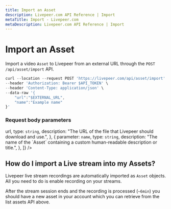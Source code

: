 ```yaml
---
title: Import an Asset
description: Livepeer.com API Reference | Import
metaTitle: Import - Livepeer.com
metaDescription: Livepeer.com API Reference | Import
---
```


# Import an Asset

Import a video `Asset` to Livepeer from an external URL through the
`POST /api/asset/import` API.

```jsx
curl --location --request POST 'https://livepeer.com/api/asset/import' \
--header 'Authorization: Bearer $API_TOKEN' \
--header 'Content-Type: application/json' \
--data-raw '{
    "url":"$EXTERNAL_URL",
    "name":"Example name"
}'
```

### Request body parameters

<Table
  data={[
    {
      parameter: <code>url</code>,
      type: <code>string</code>,
      description: "The URL of the file that Livepeer should download and use.",
    },
    {
      parameter: <code>name</code>,
      type: <code>string</code>,
      description:
        "The name of the `Asset` containing a custom human-readable description or title.",
    },
  ]}
/>

## How do I import a Live stream into my Assets?

Livepeer live stream recordings are automatically imported as `Asset` objects.
All you need to do is enable recording on your streams.

After the stream session ends and the recording is processed (`~6min`) you
should have a new asset in your account which you can retrieve from the list
assets API above.
